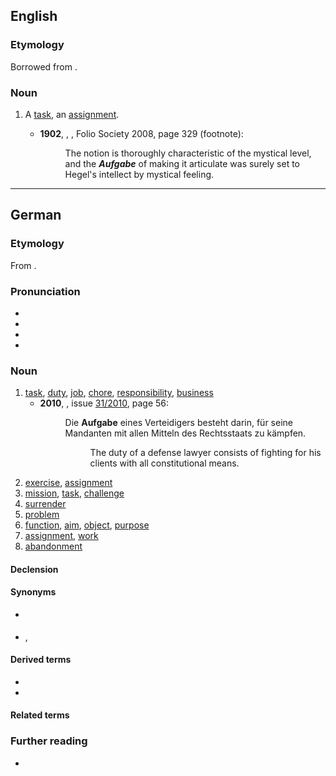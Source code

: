 {{also|aufgäbe}}
==English==

===Etymology===
Borrowed from {{bor|en|de|Aufgabe}}.

===Noun===
{{en-noun|s|Aufgaben}}

# {{lb|en|psychology}} A [[task]], an [[assignment]].
#* '''1902''', {{w|William James}}, ''{{w|The Varieties of Religious Experience}}'', Folio Society 2008, page 329 (footnote):
#*: The notion is thoroughly characteristic of the mystical level, and the '''''Aufgabe''''' of making it articulate was surely set to Hegel's intellect by mystical feeling.

----

==German==
{{wikipedia|lang=de}}

===Etymology===
From {{inh|de|gmh|ūfgābe}}.

===Pronunciation===
* {{IPA|de|/ˈʔaʊ̯fˌɡaːbə/}}
* {{hyphenation|de|Auf|ga|be}}
* {{audio|de|De-at-Aufgabe.ogg|Audio (Austria)}}
* {{audio|de|De-Aufgabe.ogg|Audio}}

===Noun===
{{de-noun|f||Aufgaben}}

# [[task]], [[duty]], [[job]], [[chore]], [[responsibility]], [[business]]
#* '''2010''', ''{{w|Der Spiegel}}'', issue [http://www.spiegel.de/spiegel/print/index-2010-31.html 31/2010], page 56:
#*: Die '''Aufgabe''' eines Verteidigers besteht darin, für seine Mandanten mit allen Mitteln des Rechtsstaats zu kämpfen.
#*:: The duty of a defense lawyer consists of fighting for his clients with all constitutional means.
# [[exercise]], [[assignment]]
# [[mission]], [[task]], [[challenge]]
# [[surrender]]
# [[problem]] {{gloss|math, arithmetic}}
# [[function]], [[aim]], [[object]], [[purpose]]
# [[assignment]], [[work]] {{gloss|at school}}
# [[abandonment]] {{gloss|esp. of crops, farming, cultivation}}

====Declension====
{{de-decl-noun-f|n}}

====Synonyms====
* {{sense|duty, job}} {{l|de|Auftrag|g=m}}
* {{sense|surrender}} {{l|de|Übergabe}}, {{l|de|Kapitulation}}

====Derived terms====
* {{l|de|Lebensaufgabe||life's work, life's purpose|g=f}}
* {{l|de|Hausaufgabe|g=f}}

====Related terms====
{{rel3|de|aufgeben
|Abgabe
|Angabe
|Beigabe
|Mitgabe
|Übergabe
|Vergabe
|Vorgabe
|Zurückgabe
}}

===Further reading===
* {{R:Duden}}